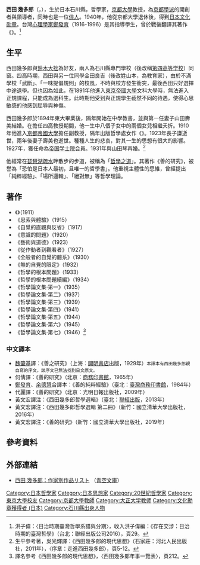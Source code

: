 {{Infobox_Philosopher |
 <!-- Scroll down to edit this page -->
 <!-- Philosopher Category -->
 region = [[東方哲學|東方哲學]] |
 era = 20世紀[[哲學家|哲學家]] |
 color = #B0C4DE |

 <!-- Image and Caption -->
 image_name = Kitaro Nishidain in Feb. 1943.jpg|
 image_caption = 西田幾多郎 |

 <!-- Information -->
| name = 西田 幾多郎 
| birth_date = {{Birth date|1870|5|19}}
| birth_place = {{EOJ}}[[石川縣|石川縣]][[河北郡|河北郡]]{{link-ja|宇之氣町|宇ノ気町|森村}}
| death_date = {{death date and age|1945|6|7|1870|5|19|mf=yes}}
| death_place = {{JPN}}[[神奈川縣|神奈川縣]][[鎌倉市|鎌倉市]]
| school_tradition = [[京都學派|京都學派]]、西田哲學
| main_interests = [[禪學|禪學]]、[[倫理學|倫理學]]
| influences = [[柏格森|柏格森]]、[[威廉·詹姆士|威廉·詹姆士]]、[[康德|康德]]、[[叔本華|叔本華]]、[[黑格爾|黑格爾]]、{{link-en|喬賽亞·羅伊斯|Josiah Royce}}、[[胡塞爾|胡塞爾]]、[[齊克果|齊克果]]
| influenced = [[田邊元|田邊元]]、[[西谷啟治|西谷啟治]]、[[久松真一|久松真一]]、[[和辻哲郎|和辻哲郎]]、[[九鬼周造|九鬼周造]]、{{link-jp|梅原猛|梅原猛}}
| notable_ideas = 場所邏輯、絕對無、絕對矛盾的自我同一
}}

'''西田 幾多郎'''（{{lang|ja|にしだ きたろう}}，{{bd|1870年|5月19日|1945年|6月7日}}），生於日本石川縣，哲學家，[[京都大學|京都大學]]教授，為[[京都學派|京都學派]]的開創者與領導者，同時也是一位[[俳句|俳人]]。1940年，他從京都大學退休後，得到[[日本文化勋章|日本文化勋章]]。台灣[[心理學家|心理學家]][[鄭發育|鄭發育]]（1916-1996）是其指導學生，曾於戰後翻譯其著作《{{link-jp|善的研究|善の研究}}》。<ref>洪子偉：〈日治時期臺灣哲學系譜與分期〉，收入洪子偉編：《存在交涉：日治時期的臺灣哲學》（台北：聯經出版公司2016），頁29。</ref>

==生平==
西田幾多郎與[[鈴木大拙|鈴木大拙]]為好友，兩人為石川縣專門學校（後改稱[[第四高等学校|第四高等学校]]）同窗。四高時期，西田與另一位同學金田良吉（後改姓山本，為教育家），由於不滿學校「武斷」、「一味提倡規則」的校風，不時與校方發生衝突，最後西田只好選擇中途退學。但也因為如此，在1891年他進入[[東京帝國大學|東京帝國大學]]文科大學時，無法進入正規課程，只能成為選科生。此時期他受到與正規學生截然不同的待遇，使得心思敏感的他感到屈辱與神傷。

西田幾多郎於1894年東大畢業後，隔年開始在中學教書，並與第一任妻子山田壽美結婚。在擔任四高教授期間，他一生中八個子女中的兩個女兒相繼夭折。1910年他進入[[京都帝國大學|京都帝國大學]]擔任副教授，隔年出版哲學處女作《{{link-jp|善的研究|善の研究}}》。1923年長子謙逝世，兩年後妻子壽美也逝世。種種人生的悲哀，對其一生的思想有很大的影響。1927年，獲任命為[[帝国学士院|帝国学士院]]会員。1931年與山田琴再婚。<ref>生平參考{{link-jp|藤田正勝|藤田正勝}}著，吳光輝譯：《西田幾多郎的現代思想》（石家莊：河北人民出版社，2011年），〈序章：走進西田幾多郎〉，頁5-12。</ref>

他經常在[[琵琶湖疏水|琵琶湖疏水]]畔散步的步道，被稱為「[[哲學之道|哲學之道]]」。其著作《善的研究》，被{{link-jp|高橋里美|高橋里美}}譽為「恐怕是日本人最初，且唯一的哲學書」。他重視主體性的思維，曾經提出「純粹經驗」、「場所邏輯」、「絕對無」等哲學理論。

==著作==
*《{{link-jp|善的研究|善の研究}}》（1911）
*《思索與體驗》（1915）
*《自覺的直觀與反省》（1917）
*《意識的問題》（1920）
*《藝術與道德》（1923）
*《從作動者到觀看者》（1927）
*《全般者的自覺的體系》（1930）
*《無的自覺的限定》（1932）
*《哲學的根本問題》（1933）
*《哲學的根本問題續編》（1934）
*《哲學論文集‧第一》（1935）
*《哲學論文集‧第二》（1937）
*《哲學論文集‧第三》（1939）
*《哲學論文集‧第四》（1941）
*《哲學論文集‧第五》（1944）
*《哲學論文集‧第六》（1945）
*《哲學論文集‧第七》（1946）<ref>譯名參考《西田幾多郎的現代思想》，〈西田幾多郎年事一覽表〉，頁212。</ref>

===中文譯本===
*[[魏肇基|魏肇基]]譯：《善之研究》（上海：[[開明書店|開明書店]]出版，1929年）<small>本譯本有西田幾多郎親自寫的序文，該序文已無法找到日文原文。</small>
*何倩譯：《善的研究》（北京：[[商務印書館|商務印書館]]，1965年）
*[[鄭發育|鄭發育]]、[[余德慧|余德慧]]合譯本：《善的純粹經驗》（臺北：[[臺灣商務印書館|臺灣商務印書館]]，1984年）
*代麗譯：《善的研究》（北京：光明日報出版社，2009年）
*黃文宏譯注：《西田幾多郎哲學選輯》（臺北：[[聯經出版|聯經出版]]，2013年）
*黃文宏譯注：《西田幾多郎哲學選輯 第二冊》（新竹：國立清華大學出版社，2016年）
*黃文宏譯注：《善的研究》（新竹：國立清華大學出版社，2019年）

==參考資料==
{{reflist}}
{{wikiquote}}

==外部連結==
*[http://www.aozora.gr.jp/index_pages/person182.html 西田 幾多郎：作家別作品リスト] {{Wayback|url=http://www.aozora.gr.jp/index_pages/person182.html |date=20210502122818 }}（[[青空文庫|青空文庫]]）

{{Authority control}}
{{DEFAULTSORT:Kitaro Nishida}}
[[Category:日本哲學家|Category:日本哲學家]]
[[Category:日本思想家|Category:日本思想家]]
[[Category:20世紀哲學家|Category:20世紀哲學家]]
[[Category:東京大學校友|Category:東京大學校友]]
[[Category:京都大學教師|Category:京都大學教師]]
[[Category:大正大学教师|Category:大正大学教师]]
[[Category:文化勳章獲得者_(日本)|Category:文化勳章獲得者 (日本)]]
[[Category:石川縣出身人物|Category:石川縣出身人物]]